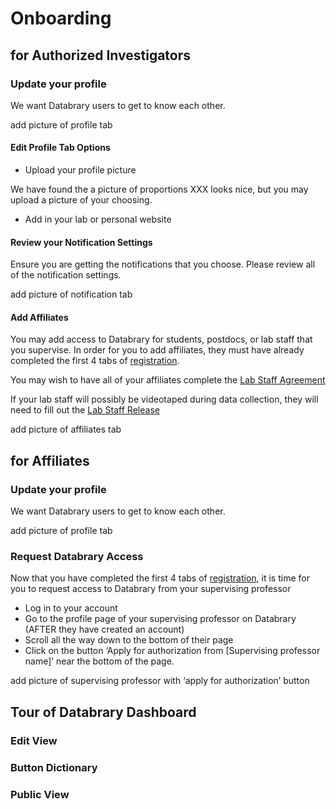 # Onboarding

## for Authorized Investigators {-}

### Update your profile {-}

We want Databrary users to get to know each other.

add picture of profile tab

#### Edit Profile Tab Options {-}

- Upload your profile picture 

We have found the a picture of proportions XXX looks nice, but you may upload a picture of your choosing.

- Add in your lab or personal website

#### Review your Notification Settings {-}

Ensure you are getting the notifications that you choose. Please review all of the notification settings.

add picture of notification tab

#### Add Affiliates {-}

You may add access to Databrary for students, postdocs, or lab staff that you supervise. In order for you to add affiliates, they must have already completed the first 4 tabs of [registration](https://nyu.databrary.org/user/register?page=create).

You may wish to have all of your affiliates complete the [Lab Staff Agreement](file/staff-agreement.pdf)

If your lab staff will possibly be videotaped during data collection, they will need to fill out the [Lab Staff Release](file/staff-release.pdf)

add picture of affiliates tab

## for Affiliates {-}

### Update your profile {-}

We want Databrary users to get to know each other.

add picture of profile tab

### Request Databrary Access {-}

Now that you have completed the first 4 tabs of [registration](https://nyu.databrary.org/user/register?page=create), it is time for you to request access to Databrary from your supervising professor

- Log in to your account
- Go to the profile page of your supervising professor on Databrary (AFTER they have created an account)
- Scroll all the way down to the bottom of their page
- Click on the button 'Apply for authorization from [Supervising professor name]' near the bottom of the page.

add picture of supervising professor with 'apply for authorization' button

## Tour of Databrary Dashboard {-}

### Edit View {-}

### Button Dictionary {-}

### Public View {-}

